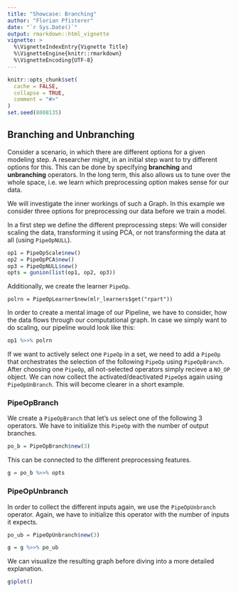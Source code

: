 ```yaml
---
title: "Showcase: Branching"
author: "Florian Pfisterer"
date: "`r Sys.Date()`"
output: rmarkdown::html_vignette
vignette: >
  %\VignetteIndexEntry{Vignette Title}
  %\VignetteEngine{knitr::rmarkdown}
  %\VignetteEncoding{UTF-8}
---
```


```r
knitr::opts_chunk$set(
  cache = FALSE,
  collapse = TRUE,
  comment = "#>"
)
set.seed(8008135)
```

## Branching and Unbranching

Consider a scenario, in which there are different options for a given modeling step.
A researcher might, in an initial step want to try different options for this.
This can be done by specifying **branching** and **unbranching** operators.
In the long term, this also allows us to tune over the whole space, i.e. we learn which preprocessing option makes sense
for our data.

We will investigate the inner workings of such a Graph.
In this example we consider three options for preprocessing our data before we train a model.

In a first step we define the different preprocessing steps:
We will consider scaling the data, transforming it using PCA, or not transforming the data at all (using `PipeOpNULL`).
```r
op1 = PipeOpScale$new()
op2 = PipeOpPCA$new()
op3 = PipeOpNULL$new()
opts = gunion(list(op1, op2, op3))
```
Additionally, we create the learner `PipeOp`.

```ŕ
polrn = PipeOpLearner$new(mlr_learners$get("rpart"))
```

In order to create a mental image of our Pipeline, we have to consider, how the data flows through our
computational graph. In case we simply want  to do scaling, our pipeline would look like this:

```r
op1 %>>% polrn
```
If we want to actively select one `PipeOp` in a set, we need to add a `PipeOp` that orchestrates the selection of
the following `PipeOp` using `PipeOpBranch`. After choosing one `PipeOp`, all not-selected operators simply recieve
a `NO_OP` object.
We can now collect the activated/deactivated `PipeOp`s again using `PipeOpUnBranch`.
This will become clearer in a short example.

### PipeOpBranch

We create a `PipeOpBranch` that let's us select one of
the following $3$ operators. We have to initialize
this `PipeOp` with the number of output branches.

```r
po_b = PipeOpBranch$new(3)
```

This can be connected to the different preprocessing features.

```r
g = po_b %>>% opts
```

### PipeOpUnbranch

In order to collect the different inputs again, we use the
`PipeOpUnbranch` operator. Again, we have to initialize this
operator with the number of inputs it expects.

```r
po_ub = PipeOpUnbranch$new(3)
```
```r
g = g %>>% po_ub
```

We can visualize the resulting graph before diving into a
more detailed explanation.

```r
g$plot()
```
